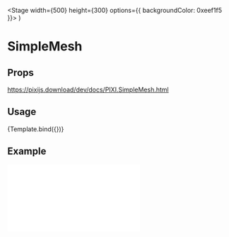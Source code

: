 
<Meta title="Components/SimpleMesh" />

  <Stage width={500} height={300} options={{ backgroundColor: 0xeef1f5 }}>
    <SimpleMesh
      image="https://s3-us-west-2.amazonaws.com/s.cdpn.io/693612/placeholder.png"
      uvs={uvs}
      vertices={vertices}
      indices={indices}
      drawMode={DRAW_MODES.TRIANGLES}
    />
  </Stage>
)

# SimpleMesh

## Props

https://pixijs.download/dev/docs/PIXI.SimpleMesh.html

## Usage

<Canvas>
  <Story name="default">{Template.bind({})}</Story>
</Canvas>

## Example

<iframe
  height={500}
  scrolling="no"
  title="Mesh"
  src="//codepen.io/inlet/embed/69e7153234c4e01232a7dbc50bbceb40/?height=300&theme-id=33987&default-tab=result&embed-version=2"
  frameBorder="no"
  allowFullScreen={true}
  style={{ width: '100%' }}
/>
